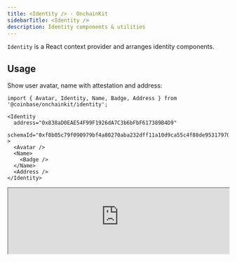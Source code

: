 ```yaml
---
title: <Identity /> · OnchainKit
sidebarTitle: <Identity />
description: Identity components & utilities
---
```


`Identity` is a React context provider and arranges identity components.

## Usage

Show user avatar, name with attestation and address:

```tsx
import { Avatar, Identity, Name, Badge, Address } from '@coinbase/onchainkit/identity';

<Identity
  address="0x838aD0EAE54F99F1926dA7C3b6bFbF617389B4D9"
  schemaId="0xf8b05c79f090979bf4a80270aba232dff11a10d9ca55c4f88de95317970f0de9"
>
  <Avatar />
  <Name>
    <Badge />
  </Name>
  <Address />
</Identity>
```

<iframe
  src="https://684b5e62b1ff46bc5bf83966-aijszlfakk.chromatic.com/iframe.html?args=&id=onchainkit-identity-identity--default-identity&viewMode=story&dark=true&hero=true"
  width="100%"
  height="auto"
/>
{/* <App>
  <Identity
    address="0x838aD0EAE54F99F1926dA7C3b6bFbF617389B4D9"
    schemaId="0xf8b05c79f090979bf4a80270aba232dff11a10d9ca55c4f88de95317970f0de9"
  >
    <Avatar />
    <Name>
      <Badge />
    </Name>
    <Address />
  </Identity>
</App> */}

### Badge with Tooltip

You can enable a tooltip for the attestation badge to provide context about what the badge represents:

```tsx
import { Avatar, Identity, Name, Badge, Address } from '@coinbase/onchainkit/identity';

<Identity
  address="0x838aD0EAE54F99F1926dA7C3b6bFbF617389B4D9"
  schemaId="0xf8b05c79f090979bf4a80270aba232dff11a10d9ca55c4f88de95317970f0de9"
>
  <Avatar />
  <Name> 
    <Badge 
      tooltip={true} // [!code focus]
    />
  </Name>
  <Address />
</Identity>
```

<iframe
  src="https://684b5e62b1ff46bc5bf83966-aijszlfakk.chromatic.com/iframe.html?args=&id=onchainkit-identity-identity--badge-tooltip&viewMode=story&dark=true&hero=true"
  width="100%"
  height="auto"
/>
{/* <App>
  <Identity
    address="0x838aD0EAE54F99F1926dA7C3b6bFbF617389B4D9"
    schemaId="0xf8b05c79f090979bf4a80270aba232dff11a10d9ca55c4f88de95317970f0de9"
  >
    <Avatar />
    <Name>
      <Badge tooltip={true} />
    </Name>
    <Address />
  </Identity>
</App> */}

You can also provide custom tooltip text:
```tsx
// @errors: 2304 2552
import { Avatar, Identity, Name, Badge, Address } from '@coinbase/onchainkit/identity';

<Identity
  address="0x838aD0EAE54F99F1926dA7C3b6bFbF617389B4D9"
  schemaId="0xf8b05c79f090979bf4a80270aba232dff11a10d9ca55c4f88de95317970f0de9"
>
  <Avatar />
  <Name>
    <Badge 
      tooltip="Coinbase Verified Account" // [!code focus]
    />
  </Name>
  <Address />
</Identity>
```

<iframe
  src="https://684b5e62b1ff46bc5bf83966-aijszlfakk.chromatic.com/iframe.html?args=&id=onchainkit-identity-identity--badge-custom-tooltip&viewMode=story&dark=true&hero=true"
  width="100%"
  height="auto"
/>
{/* <App>
  <Identity
    address="0x838aD0EAE54F99F1926dA7C3b6bFbF617389B4D9"
    schemaId="0xf8b05c79f090979bf4a80270aba232dff11a10d9ca55c4f88de95317970f0de9"
  >
    <Avatar />
    <Name>
      <Badge tooltip="Coinbase Verified Account" />
    </Name>
    <Address />
  </Identity>
</App> */}

Modify any styles with `className` prop.

```tsx
// @errors: 2304 2552 2657
import { Avatar, Identity, Name, Badge, Address } from '@coinbase/onchainkit/identity';

<Identity
  address="0x838aD0EAE54F99F1926dA7C3b6bFbF617389B4D9"
  schemaId="0xf8b05c79f090979bf4a80270aba232dff11a10d9ca55c4f88de95317970f0de9"
>
  <Avatar>
    <Badge
      className="bg-error" // [!code focus]
    />
  </Avatar>
  <Name
    className="text-orange-600" // [!code focus]
  />
  <Address
    className="text-zinc-500 font-bold" // [!code focus]
  />
</Identity>
```

<iframe
  src="https://684b5e62b1ff46bc5bf83966-aijszlfakk.chromatic.com/iframe.html?args=&id=onchainkit-identity-identity--class-name-prop&viewMode=story&dark=true&hero=true"
  width="100%"
  height="auto"
/>

{/* <App>
  <Identity
    address="0x838aD0EAE54F99F1926dA7C3b6bFbF617389B4D9"
    schemaId="0xf8b05c79f090979bf4a80270aba232dff11a10d9ca55c4f88de95317970f0de9"
  >
    <Avatar>
      <Badge className="bg-error" />
    </Avatar>
    <Name className="text-orange-600" />
    <Address className="text-zinc-500 font-bold"/>
  </Identity>
</App> */}

Choose which identity components to render:

```tsx
import { Avatar, Identity, Name, Badge, Address } from '@coinbase/onchainkit/identity';
// ---cut-start---
<div>
// ---cut-end---

<Identity address="0x838..." schemaId="0xf8b...">
  <Avatar />
  <Name>
    <Badge />
  </Name>
</Identity>

<Identity address="0x838..." schemaId="0xf8b...">
  <Name>
    <Badge />
  </Name>
  <Address />
</Identity>
// ---cut-after---
</div>
```

<iframe
  src="https://684b5e62b1ff46bc5bf83966-aijszlfakk.chromatic.com/iframe.html?args=&id=onchainkit-identity-identity--choose-components&viewMode=story&dark=true&hero=true"
  width="100%"
  height="auto"
/>
{/* <App>
  <Identity
    address="0x838aD0EAE54F99F1926dA7C3b6bFbF617389B4D9"
    schemaId="0xf8b05c79f090979bf4a80270aba232dff11a10d9ca55c4f88de95317970f0de9"
  >
    <Avatar />
    <Name>
      <Badge />
    </Name>
  </Identity>
  <Identity
    address="0x838aD0EAE54F99F1926dA7C3b6bFbF617389B4D9"
    schemaId="0xf8b05c79f090979bf4a80270aba232dff11a10d9ca55c4f88de95317970f0de9"
    className="mt-2"
  >
    <Name>
      <Badge />
    </Name>
    <Address />
  </Identity>
</App> */}

## Props

[IdentityReact](/onchainkit/identity/types#identityreact)
